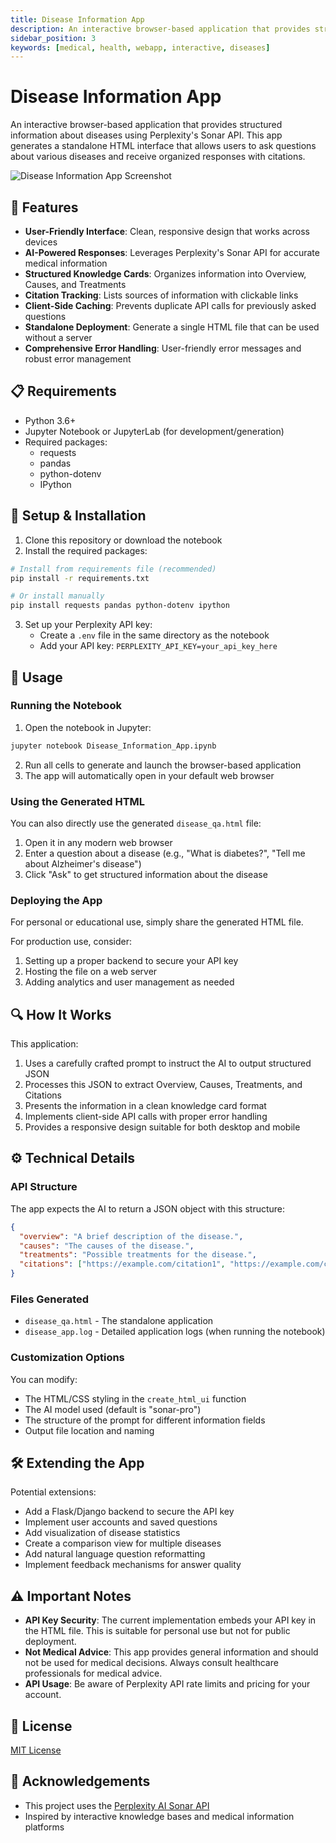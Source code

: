 ```yaml
---
title: Disease Information App
description: An interactive browser-based application that provides structured information about diseases using Perplexity's Sonar API
sidebar_position: 3
keywords: [medical, health, webapp, interactive, diseases]
---
```


# Disease Information App

An interactive browser-based application that provides structured information about diseases using Perplexity's Sonar API. This app generates a standalone HTML interface that allows users to ask questions about various diseases and receive organized responses with citations.

![Disease Information App Screenshot](https://via.placeholder.com/800x450.png?text=Disease+Information+App)

## 🌟 Features

- **User-Friendly Interface**: Clean, responsive design that works across devices
- **AI-Powered Responses**: Leverages Perplexity's Sonar API for accurate medical information
- **Structured Knowledge Cards**: Organizes information into Overview, Causes, and Treatments
- **Citation Tracking**: Lists sources of information with clickable links
- **Client-Side Caching**: Prevents duplicate API calls for previously asked questions
- **Standalone Deployment**: Generate a single HTML file that can be used without a server
- **Comprehensive Error Handling**: User-friendly error messages and robust error management

## 📋 Requirements

- Python 3.6+
- Jupyter Notebook or JupyterLab (for development/generation)
- Required packages:
  - requests
  - pandas
  - python-dotenv
  - IPython

## 🚀 Setup & Installation

1. Clone this repository or download the notebook
2. Install the required packages:

```bash
# Install from requirements file (recommended)
pip install -r requirements.txt

# Or install manually
pip install requests pandas python-dotenv ipython
```

3. Set up your Perplexity API key:
   - Create a `.env` file in the same directory as the notebook
   - Add your API key: `PERPLEXITY_API_KEY=your_api_key_here`

## 🔧 Usage

### Running the Notebook

1. Open the notebook in Jupyter:

```bash
jupyter notebook Disease_Information_App.ipynb
```

2. Run all cells to generate and launch the browser-based application
3. The app will automatically open in your default web browser

### Using the Generated HTML

You can also directly use the generated `disease_qa.html` file:

1. Open it in any modern web browser
2. Enter a question about a disease (e.g., "What is diabetes?", "Tell me about Alzheimer's disease")
3. Click "Ask" to get structured information about the disease

### Deploying the App

For personal or educational use, simply share the generated HTML file.

For production use, consider:
1. Setting up a proper backend to secure your API key
2. Hosting the file on a web server
3. Adding analytics and user management as needed

## 🔍 How It Works

This application:

1. Uses a carefully crafted prompt to instruct the AI to output structured JSON
2. Processes this JSON to extract Overview, Causes, Treatments, and Citations
3. Presents the information in a clean knowledge card format
4. Implements client-side API calls with proper error handling
5. Provides a responsive design suitable for both desktop and mobile

## ⚙️ Technical Details

### API Structure

The app expects the AI to return a JSON object with this structure:

```json
{
  "overview": "A brief description of the disease.",
  "causes": "The causes of the disease.",
  "treatments": "Possible treatments for the disease.",
  "citations": ["https://example.com/citation1", "https://example.com/citation2"]
}
```

### Files Generated

- `disease_qa.html` - The standalone application
- `disease_app.log` - Detailed application logs (when running the notebook)

### Customization Options

You can modify:
- The HTML/CSS styling in the `create_html_ui` function
- The AI model used (default is "sonar-pro")
- The structure of the prompt for different information fields
- Output file location and naming

## 🛠️ Extending the App

Potential extensions:
- Add a Flask/Django backend to secure the API key
- Implement user accounts and saved questions
- Add visualization of disease statistics
- Create a comparison view for multiple diseases
- Add natural language question reformatting
- Implement feedback mechanisms for answer quality

## ⚠️ Important Notes

- **API Key Security**: The current implementation embeds your API key in the HTML file. This is suitable for personal use but not for public deployment.
- **Not Medical Advice**: This app provides general information and should not be used for medical decisions. Always consult healthcare professionals for medical advice.
- **API Usage**: Be aware of Perplexity API rate limits and pricing for your account.

## 📜 License

[MIT License](https://github.com/ppl-ai/api-cookbook/blob/main/LICENSE)

## 🙏 Acknowledgements

- This project uses the [Perplexity AI Sonar API](https://docs.perplexity.ai/)
- Inspired by interactive knowledge bases and medical information platforms
